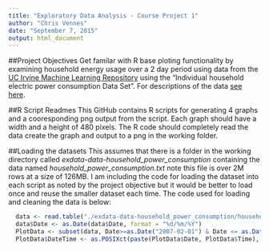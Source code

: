 ```yaml
---
title: "Exploratory Data Analysis - Course Project 1"
author: "Chris Vennes"
date: "September 7, 2015"
output: html_document
---
```


##Project Objectives
Get familar with R base ploting functionality by examining household energy usage over a 2 day period using data from the [UC Irvine Machine Learning Repository](http://archive.ics.uci.edu/ml/) using the "Individual household electric power consumption Data Set".  For descriptions of the data [see here](https://archive.ics.uci.edu/ml/datasets/Individual+household+electric+power+consumption).


##R Script Readmes
This GitHub contains R scripts for generating 4 graphs and a cooresponding png output from the script.  Each graph should have a width and a height of 480 pixels.  The R code should completely read the data create the graph and output to a png in the working folder.

##Loading the datasets
This assumes that there is a folder in the working directory called *exdata-data-household_power_consumption* containing the data named *household_power_consumption.txt* note this file is over 2M rows at a size of 126MB.  I am including the code for loading the dataset into each script as noted by the project objective but it would be better to load once and reuse the smaller dataset each time.  The code used for loading and cleaning the data is below:

```r
  data <- read.table("./exdata-data-household_power_consumption/household_power_consumption.txt", sep=";", header=TRUE, na.strings="?")
  data$Date <- as.Date(data$Date, format = "%d/%m/%Y")
  PlotData <- subset(data, Date>=as.Date("2007-02-01") & Date <= as.Date("2007-02-02"))
  PlotData$DateTime <- as.POSIXct(paste(PlotData$Date, PlotData$Time), format="%Y-%m-%d %H:%M:%S")
```